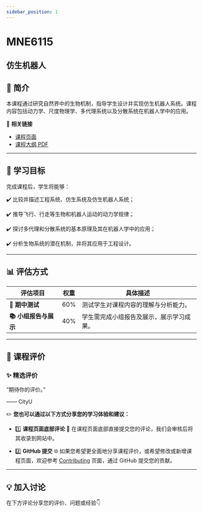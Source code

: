 ```yaml
---
sidebar_position: 1
---
```


# MNE6115
## 仿生机器人

## **📘 简介**
本课程通过研究自然界中的生物机制，指导学生设计并实现仿生机器人系统。课程内容包括动力学、尺度物理学、多代理系统以及分散系统在机器人学中的应用。

🔗 **相关链接**
- [课程页面](https://www.cityu.edu.hk/catalogue/pg/202425/course/MNE6115.htm)
- [课程大纲 PDF](https://www.cityu.edu.hk/catalogue/pg/202425/course/MNE6115.pdf)

---

## **🎯 学习目标**

完成课程后，学生将能够：

✔️ 比较并描述工程系统、仿生系统及仿生机器人系统；

✔️ 推导飞行、行走等生物和机器人运动的动力学规律；

✔️ 探讨多代理和分散系统的基本原理及其在机器人学中的应用；

✔️ 分析生物系统的潜在机制，并将其应用于工程设计。

---

## **📊 评估方式**

| **评估项目**         | **权重** | **具体描述**                                                                                     |
|---------------------|---------|-----------------------------------------------------------------------------------------------|
| **📖 期中测试**      | 60%     | 测试学生对课程内容的理解与分析能力。                                                            |
| **📚 小组报告与展示** | 40%     | 学生需完成小组报告及展示，展示学习成果。                                                        |

---

## **💬 课程评价**

### ✨ **精选评价**
<div className={commentStyles.commentBox}>
    <p className={commentStyles.commentText}>
        “期待你的评价。”
    </p>
    <p className={commentStyles.commentAuthor}>—— CityU</p>
</div>

✏️ **您也可以通过以下方式分享您的学习体验和建议：**

- 1️⃣ **课程页面底部评论**
💬 在课程页面底部直接提交您的评论，我们会审核后将其收录到网站中。

- 2️⃣ **GitHub 提交**
🌐 如果您希望更全面地分享课程评价，或希望修改或新增课程页面，欢迎参考 [Contributing](https://penjc.github.io/cityU-navigator/contributing) 页面，通过 GitHub 提交您的贡献。

---

## **💡 加入讨论**

在下方评论分享您的评价、问题或经验👇
<Utterances />